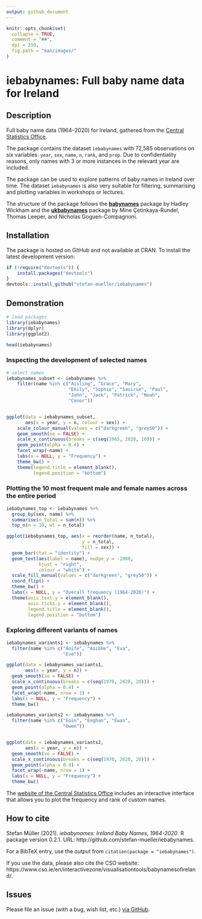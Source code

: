 ```yaml
---
output: github_document
---
```


```r
knitr::opts_chunk$set(
  collapse = TRUE,
  comment = "##",
  dpi = 250,
  fig.path = "man/images/"
)
```

# iebabynames: Full baby name data for Ireland


## Description

Full baby name data (1964–2020) for Ireland, gathered from the [Central Statistics Office](https://www.cso.ie/en/interactivezone/visualisationtools/babynamesofireland/).

The package contains the dataset `iebabynames` with 72,585 observations on six variables: `year`, `sex`, `name`, `n`, `rank`, and `prop`. Due to confidentiality reasons, only names with 3 or more instances in the relevant year are included.

The package can be used to explore patterns of baby names in Ireland over time. The dataset `iebabynames` is also very suitable for filtering, summarising and plotting variables in workshops or lectures.

The structure of the package follows the [**babynames**](https://cran.r-project.org/web/packages/babynames/index.html) package by Hadley Wickham and the [**ukbabynames**](https://mine-cetinkaya-rundel.github.io/ukbabynames/) package by Mine Çetinkaya-Rundel, Thomas Leeper, and Nicholas Goguen-Compagnoni. 


## Installation

The package is hosted on GitHub and not available at CRAN. To install the latest development version:

```r
if (!require("devtools")) {
    install.packages("devtools")
}
devtools::install_github("stefan-mueller/iebabynames") 
```

## Demonstration

```r
# load packages
library(iebabynames)
library(dplyr)
library(ggplot2)

head(iebabynames)
```


### Inspecting the development of selected names

```r
# select names
iebabynames_subset <- iebabynames %>% 
    filter(name %in% c("Aisling", "Grace", "Mary",
                       "Emily", "Sophie", "Saoirse", "Paul",
                       "John", "Jack", "Patrick", "Noah",
                       "Conor"))


ggplot(data = iebabynames_subset,
       aes(x = year, y = n, colour = sex)) +
    scale_colour_manual(values = c("darkgreen", "grey50")) +
    geom_smooth(se = FALSE) +
    scale_x_continuous(breaks = c(seq(1965, 2020, 10))) +
    geom_point(alpha = 0.4) +
    facet_wrap(~name) +
    labs(x = NULL, y = "Frequency") +
    theme_bw() +
    theme(legend.title = element_blank(),
          legend.position = "bottom")
```

### Plotting the 10 most frequent male and female names across the entire period

```r
iebabynames_top <- iebabynames %>% 
  group_by(sex, name) %>% 
  summarise(n_total = sum(n)) %>% 
  top_n(n = 10, wt = n_total)

ggplot(iebabynames_top, aes(x = reorder(name, n_total),
                            y = n_total,
                            fill = sex)) +
  geom_bar(stat = "identity") +
  geom_text(aes(label = name), nudge_y = -2000, 
            hjust = "right",
            colour = "white") +
  scale_fill_manual(values = c("darkgreen", "grey50")) +
  coord_flip() +
  theme_bw() +
  labs(x = NULL, y = "Overall frequency (1964-2020)") +
  theme(axis.text.y = element_blank(),
        axis.ticks.y = element_blank(),
        legend.title = element_blank(),
        legend.position = "bottom") 
```

### Exploring different variants of names

```r
iebabynames_variants1 <- iebabynames %>% 
  filter(name %in% c("Aoife", "Aoibhe", "Eva",
                     "Eve"))

ggplot(data = iebabynames_variants1,
       aes(x = year, y = n)) +
  geom_smooth(se = FALSE) +
  scale_x_continuous(breaks = c(seq(1970, 2020, 20))) +
  geom_point(alpha = 0.4) +
  facet_wrap(~name, nrow = 1) +
  labs(x = NULL, y = "Frequency") +
  theme_bw()
```


```r
iebabynames_variants2 <- iebabynames %>% 
  filter(name %in% c("Eoin", "Eoghan", "Ewan",
                     "Owen"))


ggplot(data = iebabynames_variants2,
       aes(x = year, y = n)) +
  geom_smooth(se = FALSE) +
  scale_x_continuous(breaks = c(seq(1970, 2020, 20))) +
  geom_point(alpha = 0.4) +
  facet_wrap(~name, nrow = 1) +
  labs(x = NULL, y = "Frequency") +
  theme_bw()
```

The [website of the Central Statistics Office](https://www.cso.ie/en/interactivezone/visualisationtools/babynamesofireland/) includes an interactive interface that allows you to plot the frequency and rank of custom names.


## How to cite

Stefan Müller (2021). _iebabynames: Ireland Baby Names, 1964-2020_. R package version 0.2.1. URL: http://github.com/stefan-mueller/iebabynames.

For a BibTeX entry, use the output from `citation(package = "iebabynames")`.

If you use the data, please also cite the CSO website: https://www.cso.ie/en/interactivezone/visualisationtools/babynamesofireland/.

## Issues

Please file an issue (with a bug, wish list, etc.) [via GitHub](https://github.com/stefan-mueller/iebabynames/issues).
